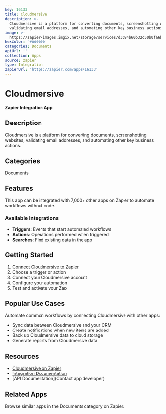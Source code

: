 ```yaml
---
key: 16133
title: Cloudmersive
description: >-
  Cloudmersive is a platform for converting documents, screenshotting websites,
  validating email addresses, and automating other key business actions.
image: >-
  https://zapier-images.imgix.net/storage/services/d3584b60b32c50b0fa6b90dbc7ffb618.png?auto=format%2Ccompress&ixlib=python-3.0.0&q=50
hexColor: '#000000'
categories: Documents
apiUrl: ''
collection: Apps
source: zapier
type: Integration
zapierUrl: 'https://zapier.com/apps/16133'
---
```

# Cloudmersive

**Zapier Integration App**

## Description

Cloudmersive is a platform for converting documents, screenshotting websites, validating email addresses, and automating other key business actions.

## Categories

Documents

## Features

This app can be integrated with 7,000+ other apps on Zapier to automate workflows without code.

### Available Integrations

- **Triggers**: Events that start automated workflows
- **Actions**: Operations performed when triggered
- **Searches**: Find existing data in the app

## Getting Started

1. [Connect Cloudmersive to Zapier](https://zapier.com/apps/16133)
2. Choose a trigger or action
3. Connect your Cloudmersive account
4. Configure your automation
5. Test and activate your Zap

## Popular Use Cases

Automate common workflows by connecting Cloudmersive with other apps:

- Sync data between Cloudmersive and your CRM
- Create notifications when new items are added
- Back up Cloudmersive data to cloud storage
- Generate reports from Cloudmersive data

## Resources

- [Cloudmersive on Zapier](https://zapier.com/apps/16133)
- [Integration Documentation](https://zapier.com/apps/16133/integrations)
- [API Documentation](Contact app developer)

## Related Apps

Browse similar apps in the Documents category on Zapier.
